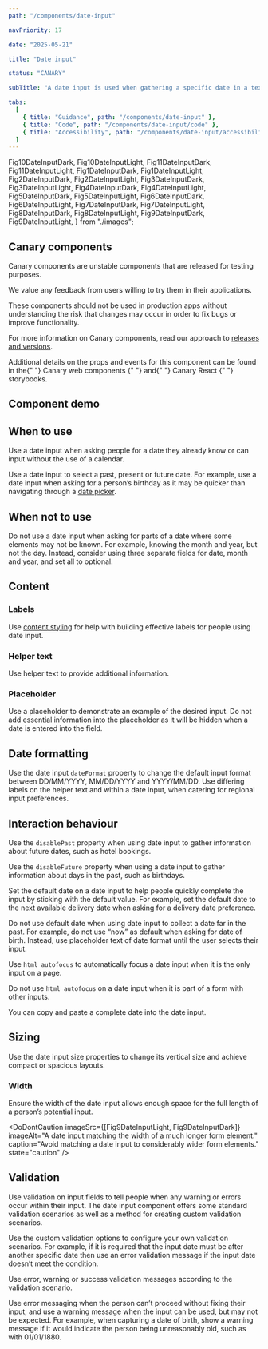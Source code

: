 ```yaml
---
path: "/components/date-input"

navPriority: 17

date: "2025-05-21"

title: "Date input"

status: "CANARY"

subTitle: "A date input is used when gathering a specific date in a text-based format."

tabs:
  [
    { title: "Guidance", path: "/components/date-input" },
    { title: "Code", path: "/components/date-input/code" },
    { title: "Accessibility", path: "/components/date-input/accessibility" },
  ]
---
```


  Fig10DateInputDark,
  Fig10DateInputLight,
  Fig11DateInputDark,
  Fig11DateInputLight,
  Fig1DateInputDark,
  Fig1DateInputLight,
  Fig2DateInputDark,
  Fig2DateInputLight,
  Fig3DateInputDark,
  Fig3DateInputLight,
  Fig4DateInputDark,
  Fig4DateInputLight,
  Fig5DateInputDark,
  Fig5DateInputLight,
  Fig6DateInputDark,
  Fig6DateInputLight,
  Fig7DateInputDark,
  Fig7DateInputLight,
  Fig8DateInputDark,
  Fig8DateInputLight,
  Fig9DateInputDark,
  Fig9DateInputLight,
} from "./images";

<IcAlert
  heading="Canary component"
  variant="info"
  message="This component is new and its guidance will be updated over time."
/>

## Canary components

Canary components are unstable components that are released for testing purposes.

We value any feedback from users willing to try them in their applications.

These components should not be used in production apps without understanding the risk that changes may occur in order to fix bugs or improve functionality.

For more information on Canary components, read our approach to [releases and versions](/get-started/releases-versions).

<p>
  Additional details on the props and events for this component can be found in
  the{" "}
  <IcLink
    href="https://mi6.github.io/ic-ui-kit/branches/canary/develop/web-components/?path=/docs/web-components-date-input--docs"
    target="_blank"
  >
    Canary web components
  </IcLink>{" "}
  and{" "}
  <IcLink
    href="https://mi6.github.io/ic-ui-kit/branches/canary/develop/react/?path=/docs/react-components-date-input--docs"
    target="_blank"
  >
    Canary React
  </IcLink>{" "}
  storybooks.
</p>

## Component demo

<ComponentPreview>
  <IcDateInput label="When would you like to collect your coffee?" />
</ComponentPreview>

## When to use

Use a date input when asking people for a date they already know or can input without the use of a calendar.

Use a date input to select a past, present or future date. For example, use a date input when asking for a person’s birthday as it may be quicker than navigating through a [date picker](/components/date-picker).

<DoubleDoDontCaution>
  <DoDontCaution
    imageSrc={[Fig1DateInputLight, Fig1DateInputDark]}
    imageAlt="A date input being used to select a birthday"
    caption="Use a date input to collect distant or known dates."
    state="good"
  />
</DoubleDoDontCaution>

## When not to use

Do not use a date input when asking for parts of a date where some elements may not be known. For example, knowing the month and year, but not the day. Instead, consider using three separate fields for date, month and year, and set all to optional.

<DoubleDoDontCaution>
  <DoDontCaution
    imageSrc={[Fig2DateInputLight, Fig2DateInputDark]}
    imageAlt="Three separate date inputs being used to capture day month and year independently."
    caption="Three separate input fields can be used when capturing partial dates."
    state="good"
  />
</DoubleDoDontCaution>

## Content

### Labels

Use [content styling](/styles/content-style/principles) for help with building effective labels for people using date input.

### Helper text

Use helper text to provide additional information.

<DoubleDoDontCaution>
  <DoDontCaution
    imageSrc={[Fig3DateInputLight, Fig3DateInputDark]}
    imageAlt="An example of the benefits of using helper text in a date input."
    caption="Use helper text to give context to the current required input."
    state="good"
  />
  <DoDontCaution
    imageSrc={[Fig4DateInputLight, Fig4DateInputDark]}
    imageAlt="An example of a date input with no helper text included."
    caption="Avoiding helper text removes context."
    state="caution"
  />
</DoubleDoDontCaution>

### Placeholder

Use a placeholder to demonstrate an example of the desired input. Do not add essential information into the placeholder as it will be hidden when a date is entered into the field.

## Date formatting

Use the date input `dateFormat` property to change the default input format between DD/MM/YYYY, MM/DD/YYYY and YYYY/MM/DD. Use differing labels on the helper text and within a date input, when catering for regional input preferences.

## Interaction behaviour

Use the `disablePast` property when using date input to gather information about future dates, such as hotel bookings.

Use the `disableFuture` property when using a date input to gather information about days in the past, such as birthdays.

Set the default date on a date input to help people quickly complete the input by sticking with the default value. For example, set the default date to the next available delivery date when asking for a delivery date preference.

Do not use default date when using date input to collect a date far in the past. For example, do not use “now” as default when asking for date of birth. Instead, use placeholder text of date format until the user selects their input.

Use `html autofocus` to automatically focus a date input when it is the only input on a page.

Do not use `html autofocus` on a date input when it is part of a form with other inputs.

You can copy and paste a complete date into the date input.

## Sizing

Use the date input size properties to change its vertical size and achieve compact or spacious layouts.

<DoubleDoDontCaution>
  <DoDontCaution
    imageSrc={[Fig5DateInputLight, Fig5DateInputDark]}
    imageAlt="A date input matching the height of the button component next to it."
    caption="Adjust a date input’s size properties to help it match the rest of your form."
    state="good"
  />
  <DoDontCaution
    imageSrc={[Fig6DateInputLight, Fig6DateInputDark]}
    imageAlt="A date input that is larger than the button component it is next to."
    caption="Don’t mix different sized components."
    state="bad"
  />
</DoubleDoDontCaution>

### Width

Ensure the width of the date input allows enough space for the full length of a person’s potential input.

<DoubleDoDontCaution>
  <DoDontCaution
    imageSrc={[Fig7DateInputLight, Fig7DateInputDark]}
    imageAlt="A date input matching the width of its expected input."
    caption="Where appropriate to form size, adjust the width of a date input to match other elements."
    state="good"
  />
  <DoDontCaution
    imageSrc={[Fig8DateInputLight, Fig8DateInputDark]}
    imageAlt="A date input matching the width of other elements in a form."
    state="bad"
  />
</DoubleDoDontCaution>

<DoDontCaution
  imageSrc={[Fig9DateInputLight, Fig9DateInputDark]}
  imageAlt="A date input matching the width of a much longer form element."
  caption="Avoid matching a date input to considerably wider form elements."
  state="caution"
/>

## Validation

Use validation on input fields to tell people when any warning or errors occur within their input. The date input component offers some standard validation scenarios as well as a method for creating custom validation scenarios.

Use the custom validation options to configure your own validation scenarios. For example, if it is required that the input date must be after another specific date then use an error validation message if the input date doesn’t meet the condition.

Use error, warning or success validation messages according to the validation scenario.

Use error messaging when the person can’t proceed without fixing their input, and use a warning message when the input can be used, but may not be expected. For example, when capturing a date of birth, show a warning message if it would indicate the person being unreasonably old, such as with 01/01/1880.

<DoubleDoDontCaution>
  <DoDontCaution
    imageSrc={[Fig10DateInputLight, Fig10DateInputDark]}
    imageAlt="A date input showing the successful validation of an input."
    caption="Use success validation when checking input against limited availability."
    state="good"
  />
  <DoDontCaution
    imageSrc={[Fig11DateInputLight, Fig11DateInputDark]}
    imageAlt="A date input correctly displaying an invalid entry errored state."
    caption="Use the correct validation message with each validation state."
    state="good"
  />
</DoubleDoDontCaution>
